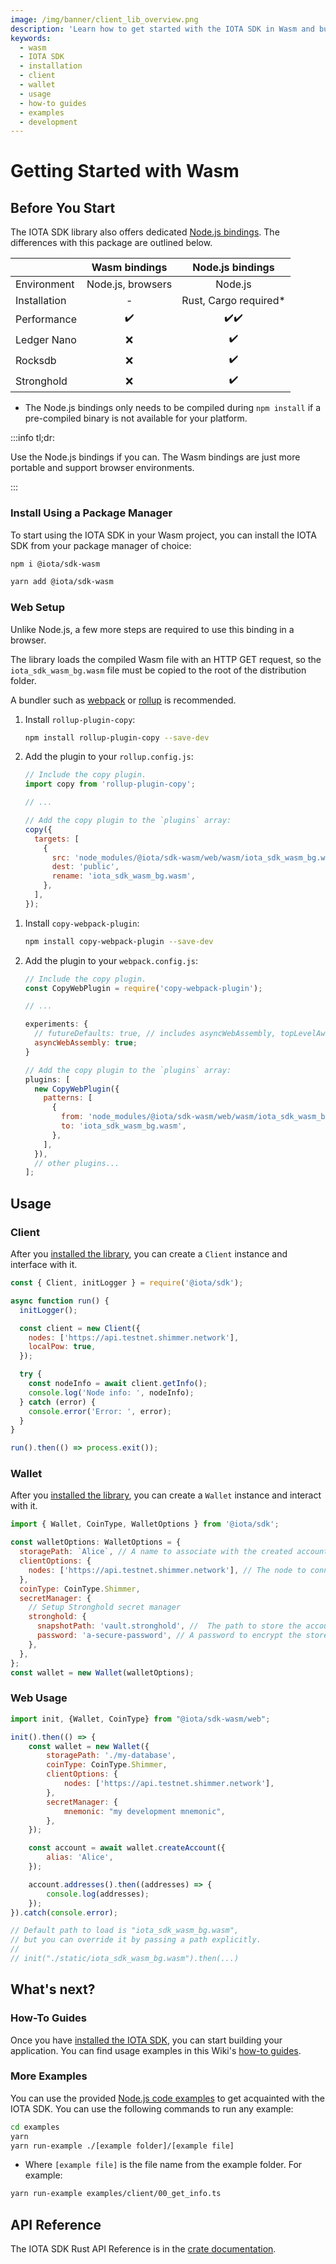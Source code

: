 ```yaml
---
image: /img/banner/client_lib_overview.png
description: 'Learn how to get started with the IOTA SDK in Wasm and build applications on the Shimmer network.'
keywords:
  - wasm
  - IOTA SDK
  - installation
  - client
  - wallet
  - usage
  - how-to guides
  - examples
  - development
---
```



# Getting Started with Wasm

<WarningPasswordStorage />

## Before You Start

The IOTA SDK library also offers dedicated [Node.js bindings](nodejs.mdx). The differences with this package are outlined
below.

|              |   Wasm bindings   |    Node.js bindings    |
| :----------- | :---------------: | :--------------------: |
| Environment  | Node.js, browsers |        Node.js         |
| Installation |         -         | Rust, Cargo required\* |
| Performance  |        ✔️         |          ✔️✔️          |
| Ledger Nano  |        ❌         |           ✔️           |
| Rocksdb      |        ❌         |           ✔️           |
| Stronghold   |        ❌         |           ✔️           |

- The Node.js bindings only needs to be compiled during `npm install` if a pre-compiled binary is not available for your
  platform.

:::info tl;dr:

Use the Node.js bindings if you can. The Wasm bindings are just more portable and support browser environments.

:::

### Install Using a Package Manager

To start using the IOTA SDK in your Wasm project, you can install the IOTA SDK from your package manager of choice:

<Tabs groupId="nodePackageManager">
<TabItem value="npm" label="npm">

```sh
npm i @iota/sdk-wasm
```

</TabItem>
<TabItem value="yarn" label="Yarn">

```sh
yarn add @iota/sdk-wasm
```

</TabItem>
</Tabs>

### Web Setup

Unlike Node.js, a few more steps are required to use this binding in a browser.

The library loads the compiled Wasm file with an HTTP GET request, so the `iota_sdk_wasm_bg.wasm` file must be copied to
the root of the distribution folder.

A bundler such as [webpack](https://webpack.js.org/) or [rollup](https://rollupjs.org/) is recommended.

<Tabs groupId="bundler">
<TabItem value="rollup" label="Rollup">

1. Install `rollup-plugin-copy`:

   ```bash
   npm install rollup-plugin-copy --save-dev
   ```

2. Add the plugin to your `rollup.config.js`:

   ```js
   // Include the copy plugin.
   import copy from 'rollup-plugin-copy';

   // ...

   // Add the copy plugin to the `plugins` array:
   copy({
     targets: [
       {
         src: 'node_modules/@iota/sdk-wasm/web/wasm/iota_sdk_wasm_bg.wasm',
         dest: 'public',
         rename: 'iota_sdk_wasm_bg.wasm',
       },
     ],
   });
   ```

</TabItem>
<TabItem value="webpack" label="Webpack">

1. Install `copy-webpack-plugin`:

   ```bash
   npm install copy-webpack-plugin --save-dev
   ```

2. Add the plugin to your `webpack.config.js`:

   ```js
   // Include the copy plugin.
   const CopyWebPlugin = require('copy-webpack-plugin');

   // ...

   experiments: {
     // futureDefaults: true, // includes asyncWebAssembly, topLevelAwait etc.
     asyncWebAssembly: true;
   }

   // Add the copy plugin to the `plugins` array:
   plugins: [
     new CopyWebPlugin({
       patterns: [
         {
           from: 'node_modules/@iota/sdk-wasm/web/wasm/iota_sdk_wasm_bg.wasm',
           to: 'iota_sdk_wasm_bg.wasm',
         },
       ],
     }),
     // other plugins...
   ];
   ```

</TabItem>
</Tabs>

## Usage

### Client

After you [installed the library](#install-the-iota-sdk), you can create a `Client` instance and interface with it.

```javascript
const { Client, initLogger } = require('@iota/sdk');

async function run() {
  initLogger();

  const client = new Client({
    nodes: ['https://api.testnet.shimmer.network'],
    localPow: true,
  });

  try {
    const nodeInfo = await client.getInfo();
    console.log('Node info: ', nodeInfo);
  } catch (error) {
    console.error('Error: ', error);
  }
}

run().then(() => process.exit());
```

### Wallet

After you [installed the library](#installing-the-iota-sdk), you can create a `Wallet` instance and interact with it.

```javascript
import { Wallet, CoinType, WalletOptions } from '@iota/sdk';

const walletOptions: WalletOptions = {
  storagePath: `Alice`, // A name to associate with the created account.
  clientOptions: {
    nodes: ['https://api.testnet.shimmer.network'], // The node to connect to.
  },
  coinType: CoinType.Shimmer,
  secretManager: {
    // Setup Stronghold secret manager
    stronghold: {
      snapshotPath: 'vault.stronghold', //  The path to store the account snapshot.
      password: 'a-secure-password', // A password to encrypt the stored data. WARNING: Never hardcode passwords in production code.
    },
  },
};
const wallet = new Wallet(walletOptions);
```

### Web Usage

```javascript
import init, {Wallet, CoinType} from "@iota/sdk-wasm/web";

init().then(() => {
    const wallet = new Wallet({
        storagePath: './my-database',
        coinType: CoinType.Shimmer,
        clientOptions: {
            nodes: ['https://api.testnet.shimmer.network'],
        },
        secretManager: {
            mnemonic: "my development mnemonic",
        },
    });

    const account = await wallet.createAccount({
        alias: 'Alice',
    });

    account.addresses().then((addresses) => {
        console.log(addresses);
    });
}).catch(console.error);

// Default path to load is "iota_sdk_wasm_bg.wasm",
// but you can override it by passing a path explicitly.
//
// init("./static/iota_sdk_wasm_bg.wasm").then(...)
```

## What's next?

### How-To Guides

Once you have [installed the IOTA SDK](#install-the-iota-sdk), you can start building your application. You can find
usage examples in this Wiki's [how-to guides](../how-tos/accounts-and-addresses/create-mnemonic.mdx).

### More Examples

You can use the provided
[Node.js code examples](https://github.com/iotaledger/iota-sdk/tree/develop/bindings/nodejs/examples) to get acquainted
with the IOTA SDK. You can use the following commands to run any example:

```bash
cd examples
yarn
yarn run-example ./[example folder]/[example file]
```

- Where `[example file]` is the file name from the example folder. For example:

```bash
yarn run-example examples/client/00_get_info.ts
```

## API Reference

The IOTA SDK Rust API Reference is in the [crate documentation](https://docs.rs/iota-sdk/latest/iota_sdk/).
